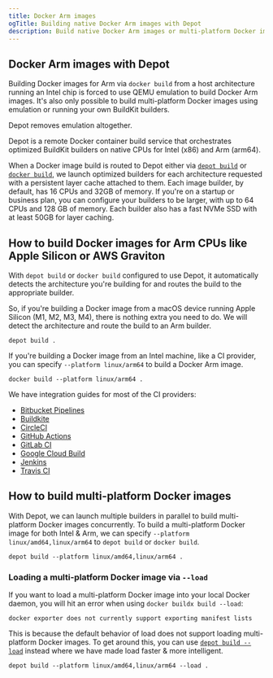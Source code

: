 ```yaml
---
title: Docker Arm images
ogTitle: Building native Docker Arm images with Depot
description: Build native Docker Arm images or multi-platform Docker images without emulation.
---
```


## Docker Arm images with Depot

Building Docker images for Arm via `docker build` from a host architecture running an Intel chip is forced to use QEMU emulation to build Docker Arm images. It's also only possible to build multi-platform Docker images using emulation or running your own BuildKit builders.

Depot removes emulation altogether.

Depot is a remote Docker container build service that orchestrates optimized BuildKit builders on native CPUs for Intel (x86) and Arm (arm64).

When a Docker image build is routed to Depot either via [`depot build`](/docs/cli/reference#depot-build) or [`docker build`](/docs/container-builds/how-to-guides/docker-build#how-to-use-depot-with-docker), we launch optimized builders for each architecture requested with a persistent layer cache attached to them. Each image builder, by default, has 16 CPUs and 32GB of memory. If you're on a startup or business plan, you can configure your builders to be larger, with up to 64 CPUs and 128 GB of memory. Each builder also has a fast NVMe SSD with at least 50GB for layer caching.

## How to build Docker images for Arm CPUs like Apple Silicon or AWS Graviton

With `depot build` or `docker build` configured to use Depot, it automatically detects the architecture you're building for and routes the build to the appropriate builder.

So, if you're building a Docker image from a macOS device running Apple Silicon (M1, M2, M3, M4), there is nothing extra you need to do. We will detect the architecture and route the build to an Arm builder.

```shell
depot build .
```

If you're building a Docker image from an Intel machine, like a CI provider, you can specify `--platform linux/arm64` to build a Docker Arm image.

```shell
docker build --platform linux/arm64 .
```

We have integration guides for most of the CI providers:

- [Bitbucket Pipelines](/docs/container-builds/reference/bitbucket-pipelines)
- [Buildkite](/docs/container-builds/reference/buildkite)
- [CircleCI](/docs/container-builds/reference/circleci)
- [GitHub Actions](/docs/container-builds/reference/github-actions)
- [GitLab CI](/docs/container-builds/reference/gitlab-ci)
- [Google Cloud Build](/docs/container-builds/reference/google-cloud-build)
- [Jenkins](/docs/container-builds/reference/jenkins)
- [Travis CI](/docs/container-builds/reference/travis-ci)

## How to build multi-platform Docker images

With Depot, we can launch multiple builders in parallel to build multi-platform Docker images concurrently. To build a multi-platform Docker image for both Intel & Arm, we can specify `--platform linux/amd64,linux/arm64` to `depot build` or `docker build`.

```shell
depot build --platform linux/amd64,linux/arm64 .
```

### Loading a multi-platform Docker image via `--load`

If you want to load a multi-platform Docker image into your local Docker daemon, you will hit an error when using `docker buildx build --load`:

```shell
docker exporter does not currently support exporting manifest lists
```

This is because the default behavior of load does not support loading multi-platform Docker images. To get around this, you can use [`depot build --load`](/docs/cli/reference#depot-build) instead where we have made load faster & more intelligent.

```shell
depot build --platform linux/amd64,linux/arm64 --load .
```
